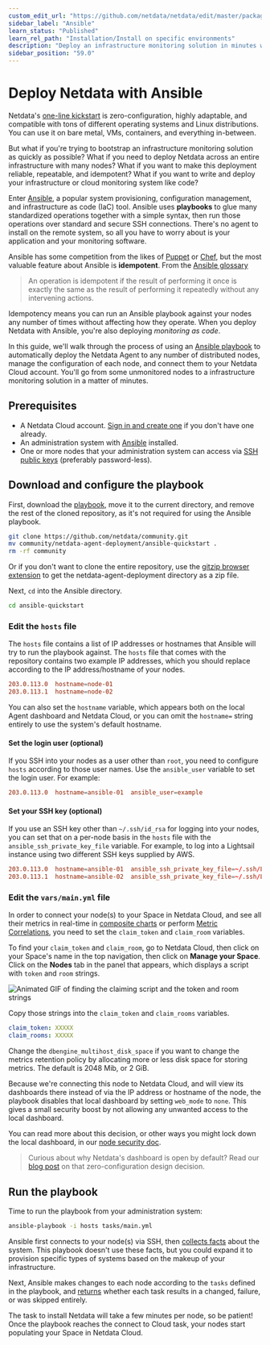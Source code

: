 ```yaml
---
custom_edit_url: "https://github.com/netdata/netdata/edit/master/packaging/installer/methods/ansible.md"
sidebar_label: "Ansible"
learn_status: "Published"
learn_rel_path: "Installation/Install on specific environments"
description: "Deploy an infrastructure monitoring solution in minutes with the Netdata Agent and Ansible. Use and customize a simple playbook for monitoring as code."
sidebar_position: "59.0"
---
```



# Deploy Netdata with Ansible

Netdata's [one-line kickstart](/docs/getting-started/install-netdata#install-on-linux-with-one-line-installer) is zero-configuration, highly adaptable, and compatible with tons
of different operating systems and Linux distributions. You can use it on bare metal, VMs, containers, and everything
in-between.

But what if you're trying to bootstrap an infrastructure monitoring solution as quickly as possible? What if you need to
deploy Netdata across an entire infrastructure with many nodes? What if you want to make this deployment reliable,
repeatable, and idempotent? What if you want to write and deploy your infrastructure or cloud monitoring system like
code?

Enter [Ansible](https://ansible.com), a popular system provisioning, configuration management, and infrastructure as
code (IaC) tool. Ansible uses **playbooks** to glue many standardized operations together with a simple syntax, then run
those operations over standard and secure SSH connections. There's no agent to install on the remote system, so all you
have to worry about is your application and your monitoring software. 

Ansible has some competition from the likes of [Puppet](https://puppet.com/) or [Chef](https://www.chef.io/), but the
most valuable feature about Ansible is **idempotent**. From the [Ansible
glossary](https://docs.ansible.com/ansible/latest/reference_appendices/glossary.html)

> An operation is idempotent if the result of performing it once is exactly the same as the result of performing it
> repeatedly without any intervening actions.

Idempotency means you can run an Ansible playbook against your nodes any number of times without affecting how they
operate. When you deploy Netdata with Ansible, you're also deploying _monitoring as code_.

In this guide, we'll walk through the process of using an [Ansible
playbook](https://github.com/netdata/community/tree/main/configuration-management/ansible-quickstart/) to automatically
deploy the Netdata Agent to any number of distributed nodes, manage the configuration of each node, and connect them to
your Netdata Cloud account. You'll go from some unmonitored nodes to a infrastructure monitoring solution in a matter of
minutes.

## Prerequisites

-   A Netdata Cloud account. [Sign in and create one](https://app.netdata.cloud) if you don't have one already.
-   An administration system with [Ansible](https://www.ansible.com/) installed.
-   One or more nodes that your administration system can access via [SSH public
    keys](https://git-scm.com/book/en/v2/Git-on-the-Server-Generating-Your-SSH-Public-Key) (preferably password-less).

## Download and configure the playbook

First, download the
[playbook](https://github.com/netdata/community/tree/main/configuration-management/ansible-quickstart/), move it to the
current directory, and remove the rest of the cloned repository, as it's not required for using the Ansible playbook.

```bash
git clone https://github.com/netdata/community.git
mv community/netdata-agent-deployment/ansible-quickstart .
rm -rf community
```

Or if you don't want to clone the entire repository, use the [gitzip browser extension](https://gitzip.org/) to get the netdata-agent-deployment directory as a zip file.

Next, `cd` into the Ansible directory.

```bash
cd ansible-quickstart
```

### Edit the `hosts` file

The `hosts` file contains a list of IP addresses or hostnames that Ansible will try to run the playbook against. The
`hosts` file that comes with the repository contains two example IP addresses, which you should replace according to the
IP address/hostname of your nodes. 

```conf
203.0.113.0  hostname=node-01
203.0.113.1  hostname=node-02 
```

You can also set the `hostname` variable, which appears both on the local Agent dashboard and Netdata Cloud, or you can
omit the `hostname=` string entirely to use the system's default hostname.

#### Set the login user (optional)

If you SSH into your nodes as a user other than `root`, you need to configure `hosts` according to those user names. Use
the `ansible_user` variable to set the login user. For example:

```conf
203.0.113.0  hostname=ansible-01  ansible_user=example
```

#### Set your SSH key (optional)

If you use an SSH key other than `~/.ssh/id_rsa` for logging into your nodes, you can set that on a per-node basis in
the `hosts` file with the `ansible_ssh_private_key_file` variable. For example, to log into a Lightsail instance using
two different SSH keys supplied by AWS.

```conf
203.0.113.0  hostname=ansible-01  ansible_ssh_private_key_file=~/.ssh/LightsailDefaultKey-us-west-2.pem
203.0.113.1  hostname=ansible-02  ansible_ssh_private_key_file=~/.ssh/LightsailDefaultKey-us-east-1.pem
```

### Edit the `vars/main.yml` file

In order to connect your node(s) to your Space in Netdata Cloud, and see all their metrics in real-time in [composite
charts](/docs/visualizations/infrastructure-overview) or perform [Metric
Correlations](/docs/troubleshooting-and-machine-learning/metric-correlations), you need to set the `claim_token`
and `claim_room` variables.

To find your `claim_token` and `claim_room`, go to Netdata Cloud, then click on your Space's name in the top navigation,
then click on **Manage your Space**. Click on the **Nodes** tab in the panel that appears, which displays a script with
`token` and `room` strings. 

![Animated GIF of finding the claiming script and the token and room
strings](https://user-images.githubusercontent.com/1153921/98740235-f4c3ac00-2367-11eb-8ffd-e9ab0f04c463.gif)

Copy those strings into the `claim_token` and `claim_rooms` variables.

```yml
claim_token: XXXXX
claim_rooms: XXXXX
```

Change the `dbengine_multihost_disk_space` if you want to change the metrics retention policy by allocating more or less
disk space for storing metrics. The default is 2048 Mib, or 2 GiB. 

Because we're connecting this node to Netdata Cloud, and will view its dashboards there instead of via the IP address or
hostname of the node, the playbook disables that local dashboard by setting `web_mode` to `none`. This gives a small
security boost by not allowing any unwanted access to the local dashboard.

You can read more about this decision, or other ways you might lock down the local dashboard, in our [node security
doc](/docs/deployment-in-production/secure-your-nodes).

> Curious about why Netdata's dashboard is open by default? Read our [blog
> post](https://www.netdata.cloud/blog/netdata-agent-dashboard/) on that zero-configuration design decision.

## Run the playbook

Time to run the playbook from your administration system:

```bash
ansible-playbook -i hosts tasks/main.yml
```

Ansible first connects to your node(s) via SSH, then [collects
facts](https://docs.ansible.com/ansible/latest/user_guide/playbooks_vars_facts.html#ansible-facts) about the system.
This playbook doesn't use these facts, but you could expand it to provision specific types of systems based on the
makeup of your infrastructure.

Next, Ansible makes changes to each node according to the `tasks` defined in the playbook, and
[returns](https://docs.ansible.com/ansible/latest/reference_appendices/common_return_values.html#changed) whether each
task results in a changed, failure, or was skipped entirely.

The task to install Netdata will take a few minutes per node, so be patient! Once the playbook reaches the connect to Cloud
task, your nodes start populating your Space in Netdata Cloud.
